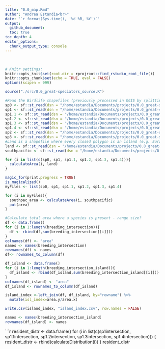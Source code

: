 ```yaml
---
title: "0.0_map.Rmd"
author: "Andrea Estandia<br>"
date: "`r format(Sys.time(), '%d %B, %Y')`"
output:
  github_document:
  toc: true
toc_depth: 4
editor_options:
  chunk_output_type: console
---
```

  <br>
  
```r
# Knitr settings: 
knitr::opts_knit$set(root.dir = rprojroot::find_rstudio_root_file())
knitr::opts_chunk$set(echo = TRUE, eval = FALSE)
options(scipen = 999)
```

```r
source("./src/0.0_great-speciators_source.R")
```

```r
#Read the Birdlife shapefiles (previously processed in QGIS by splitting into three occurrence categories as files were too large to be read  in Rstudio) 
sp0 <- sf::st_read(dsn = "/home/estandia/Documents/projects/0.0_great-speciators/data/raw/map/All_Species_Resident_1.2.shp")
sp1 <- sf::st_read(dsn = "/home/estandia/Documents/projects/0.0_great-speciators/data/raw/map/All_Species_Resident_1.1.shp")
sp1.1 <- sf::st_read(dsn = "/home/estandia/Documents/projects/0.0_great-speciators/data/raw/map/All_Species_Resident_2.shp")
sp1.2 <- sf::st_read(dsn = "/home/estandia/Documents/projects/0.0_great-speciators/data/raw/map/All_Species_Resident_3.shp")
sp1.3 <- sf::st_read(dsn = "/home/estandia/Documents/projects/0.0_great-speciators/data/raw/map/All_Species_Resident_4.shp")
sp1.4 <- sf::st_read(dsn = "/home/estandia/Documents/projects/0.0_great-speciators/data/raw/map/All_Species_Resident_5.shp")
sp2 <- sf::st_read(dsn = "/home/estandia/Documents/projects/0.0_great-speciators/data/raw/map/All_Species_Breeding.shp")
sp3 <- sf::st_read(dsn = "/home/estandia/Documents/projects/0.0_great-speciators/data/raw/map/All_Species_NonBreeding.shp")
#Land is a shapefile where every closed polygon is an island (e.g. Eurasia would be an island, Efate too, just different sizes) 
land <- sf::st_read(dsn = "/home/estandia/Documents/projects/0.0_great-speciators/data/raw/map/everythingisanisland.shp")
southpacific <- sf::st_read(dsn = "/home/estandia/Documents/projects/0.0_great-speciators/data/raw/map/southpacific.shp")

for (i in list(c(sp0, sp1, sp1.1, sp1.2, sp1.3, sp1.4))){
  calculateArea(i, land)
}

magic_for(print,progress = TRUE)
is_magicalized()
myFiles <- list(sp0, sp1, sp1.1, sp1.2, sp1.3, sp1.4)

for (i in myFiles){
  southpac_area <- calculateArea(i, southpacific)
  put(area)
}

#Calculate total area where a species is present - range size?
df <- data.frame()
for (i in 1:length(breeding_intersection)){
  df <- rbind(df,sum(breeding_intersection[[i]]))
}
colnames(df) <- "area"
names <- names(breeding_intersection)
rownames(df) <- names 
df<- rownames_to_column(df)

df_island <- data.frame()
for (i in 1:length(breeding_intersection_island)){
  df_island <- rbind(df_island,sum(breeding_intersection_island[[i]]))
}
colnames(df_island) <- "area"
df_island <- rownames_to_column(df_island)

island_index <-left_join(df, df_island, by="rowname") %>% 
  mutate(isl_index=area.y/area.x) 

write.csv(island_index, "island_index.csv", row.names = FALSE)

names <- names(breeding_intersection_island)
rownames(df_island) <- names

```

```r
resident_distr <- data.frame()
for (i in list(c(sp1intersection, sp1.1intersection, sp1.2intersection, sp1.3intersection, sp1.4intersection))) {
  resident_distr <- rbind(calculateDistribution(i))
}
resident_distr 